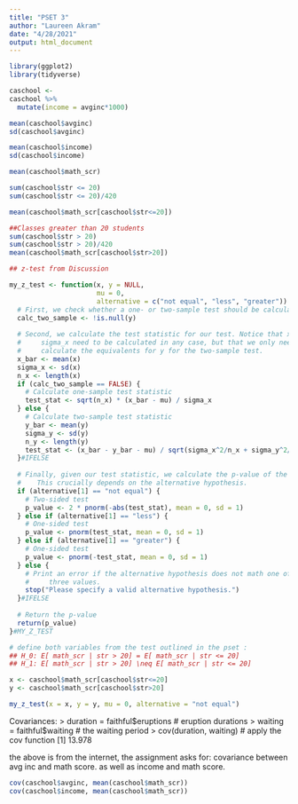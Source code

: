 ```yaml
---
title: "PSET 3"
author: "Laureen Akram"
date: "4/28/2021"
output: html_document
---
```


```r
library(ggplot2)
library(tidyverse)
```

```r
caschool <-
caschool %>% 
  mutate(income = avginc*1000)

```

```r
mean(caschool$avginc)
sd(caschool$avginc)
```

```r
mean(caschool$income)
sd(caschool$income)
```



```r
mean(caschool$math_scr)
```

```r
sum(caschool$str <= 20)
sum(caschool$str <= 20)/420
```

```r
mean(caschool$math_scr[caschool$str<=20])
```
```r
##Classes greater than 20 students
sum(caschool$str > 20)
sum(caschool$str > 20)/420
mean(caschool$math_scr[caschool$str>20])
```
```r
## z-test from Discussion

my_z_test <- function(x, y = NULL, 
                      mu = 0,
                      alternative = c("not equal", "less", "greater")) {
  # First, we check whether a one- or two-sample test should be calculated.
  calc_two_sample <- !is.null(y)
  
  # Second, we calculate the test statistic for our test. Notice that x_bar and
  #     sigma_x need to be calculated in any case, but that we only need to 
  #     calculate the equivalents for y for the two-sample test.
  x_bar <- mean(x)
  sigma_x <- sd(x)
  n_x <- length(x)
  if (calc_two_sample == FALSE) {
    # Calculate one-sample test statistic
    test_stat <- sqrt(n_x) * (x_bar - mu) / sigma_x 
  } else {
    # Calculate two-sample test statistic
    y_bar <- mean(y)
    sigma_y <- sd(y)
    n_y <- length(y)
    test_stat <- (x_bar - y_bar - mu) / sqrt(sigma_x^2/n_x + sigma_y^2/n_y)
  }#IFELSE
  
  # Finally, given our test statistic, we calculate the p-value of the test.
  #    This crucially depends on the alternative hypothesis.
  if (alternative[1] == "not equal") {
    # Two-sided test
    p_value <- 2 * pnorm(-abs(test_stat), mean = 0, sd = 1)
  } else if (alternative[1] == "less") {
    # One-sided test 
    p_value <- pnorm(test_stat, mean = 0, sd = 1)
  } else if (alternative[1] == "greater") {
    # One-sided test 
    p_value <- pnorm(-test_stat, mean = 0, sd = 1)
  } else {
    # Print an error if the alternative hypothesis does not math one of the 
    #     three values.
    stop("Please specify a valid alternative hypothesis.")
  }#IFELSE
  
  # Return the p-value
  return(p_value)
}#MY_Z_TEST

```



```r
# define both variables from the test outlined in the pset :
## H_0: E[ math_scr | str > 20] = E[ math_scr | str <= 20]
## H_1: E[ math_scr | str > 20] \neq E[ math_scr | str <= 20]

x <- caschool$math_scr[caschool$str<=20]
y <- caschool$math_scr[caschool$str>20]

my_z_test(x = x, y = y, mu = 0, alternative = "not equal") 

```

Covariances:
> duration = faithful$eruptions   # eruption durations 
> waiting = faithful$waiting      # the waiting period 
> cov(duration, waiting)          # apply the cov function 
[1] 13.978

the above is from the internet, the assignment asks for: covariance between avg inc and math score. as well as income and math score. 

```r
cov(caschool$avginc, mean(caschool$math_scr))
cov(caschool$income, mean(caschool$math_scr))
```



